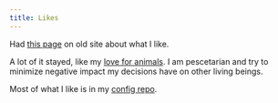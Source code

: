 ```yaml
---
title: Likes
---
```


Had [this page](https://23-personal.nikiv.dev/likes) on old site about what I like.

A lot of it stayed, like my [love for animals](/values). I am pescetarian and try to minimize negative impact my decisions have on other living beings.

Most of what I like is in my [config repo](https://github.com/nikivdev/config).
